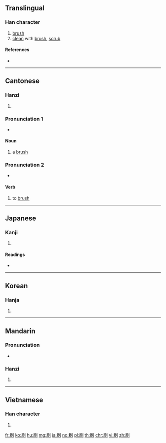 ==Translingual==

===Han character===
{{Han char|rn=18|rad=刀|as=06|sn=8|four=72200|canj=SBLN|ids=⿰𡰯刂}}

# [[brush]]
# [[clean]] with [[brush]], [[scrub]]

====References====
* {{Han ref|kx=0139.090|dkj=01964|dj=0316.010|hdz=10337.050|uh=5237|ud=21047|bh=A8EA|bd=43242}}

----

==Cantonese==

===Hanzi===
{{yue-hanzi|jyut=[[caat3]], [[saat3]]|y=chaat3, saat3}}

# {{defn|lang=yue|sort=刀06}}

===Pronunciation 1===
{{rfc-pron-n|Pronunciation 1|lang=yue}}
* {{a|Hoisanese}} {{IPA|/tʃat˨˩˥/|lang=yue}}

====Noun====
{{head|yue|noun}}

# a [[brush]]

===Pronunciation 2===
* {{a|Hoisanese}} {{IPA|/tʃat˨˩/|lang=yue}}

====Verb====
{{head|yue|verb}}

# to [[brush]]

----

==Japanese==

===Kanji===
{{ja-kanji|grade=4|rs=刀06}}

# {{defn|lang=ja|sort=刀06}}

====Readings====
* {{ja-readings|goon=[[せち]] (sechi) {{non-joyo-reading}}|kanon=[[さつ]] (satsu)|kun=[[する]] (suru), [[はく]] (haku), [[はけ]] (hake)}}

----

==Korean==

===Hanja===
{{ko-hanja|hangeul=쇄|rv=swae|mr=swae|y=sway}}

# {{defn|lang=ko|sort=刀06}}

----

==Mandarin==

===Pronunciation===
* {{audio|Zh-shua.ogg|Audio|lang=cmn}}

===Hanzi===
{{cmn-hanzi|pin=[[shuā]] ([[shua1]])|wg=shua<sup>1</sup>}}

# {{defn|lang=cmn|sort=刀06}}

----

==Vietnamese==

===Han character===
{{vi-hantu|[[xoát]], [[loát]], [[loạt]], [[loét]], [[nhoét]], [[soát]]|rs=刀06}}

# {{defn|lang=vi}}

[[fr:刷]]
[[ko:刷]]
[[hu:刷]]
[[mg:刷]]
[[ja:刷]]
[[no:刷]]
[[pl:刷]]
[[th:刷]]
[[chr:刷]]
[[vi:刷]]
[[zh:刷]]